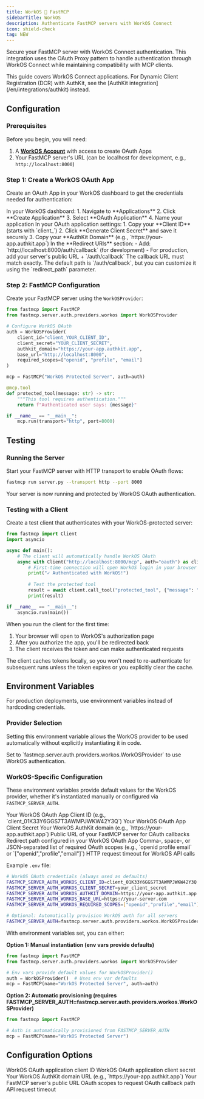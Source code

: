 ```yaml
---
title: WorkOS 🤝 FastMCP
sidebarTitle: WorkOS
description: Authenticate FastMCP servers with WorkOS Connect
icon: shield-check
tag: NEW
---
```



<VersionBadge version="2.12.0" />

Secure your FastMCP server with WorkOS Connect authentication. This integration uses the OAuth Proxy pattern to handle authentication through WorkOS Connect while maintaining compatibility with MCP clients.

<Note>
This guide covers WorkOS Connect applications. For Dynamic Client Registration (DCR) with AuthKit, see the [AuthKit integration](/en/integrations/authkit) instead.
</Note>

## Configuration

### Prerequisites

Before you begin, you will need:
1. A **[WorkOS Account](https://workos.com/)** with access to create OAuth Apps
2. Your FastMCP server's URL (can be localhost for development, e.g., `http://localhost:8000`)

### Step 1: Create a WorkOS OAuth App

Create an OAuth App in your WorkOS dashboard to get the credentials needed for authentication:

<Steps>
<Step title="Create OAuth Application">
In your WorkOS dashboard:
1. Navigate to **Applications**
2. Click **Create Application** 
3. Select **OAuth Application**
4. Name your application
</Step>

<Step title="Get Credentials">
In your OAuth application settings:
1. Copy your **Client ID** (starts with `client_`)
2. Click **Generate Client Secret** and save it securely
3. Copy your **AuthKit Domain** (e.g., `https://your-app.authkit.app`)
</Step>

<Step title="Configure Redirect URI">
In the **Redirect URIs** section:
- Add: `http://localhost:8000/auth/callback` (for development)
- For production, add your server's public URL + `/auth/callback`

<Warning>
The callback URL must match exactly. The default path is `/auth/callback`, but you can customize it using the `redirect_path` parameter.
</Warning>
</Step>
</Steps>

### Step 2: FastMCP Configuration

Create your FastMCP server using the `WorkOSProvider`:

```python server.py
from fastmcp import FastMCP
from fastmcp.server.auth.providers.workos import WorkOSProvider

# Configure WorkOS OAuth
auth = WorkOSProvider(
    client_id="client_YOUR_CLIENT_ID",
    client_secret="YOUR_CLIENT_SECRET",
    authkit_domain="https://your-app.authkit.app",
    base_url="http://localhost:8000",
    required_scopes=["openid", "profile", "email"]
)

mcp = FastMCP("WorkOS Protected Server", auth=auth)

@mcp.tool
def protected_tool(message: str) -> str:
    """This tool requires authentication."""
    return f"Authenticated user says: {message}"

if __name__ == "__main__":
    mcp.run(transport="http", port=8000)
```

## Testing

### Running the Server

Start your FastMCP server with HTTP transport to enable OAuth flows:

```bash
fastmcp run server.py --transport http --port 8000
```

Your server is now running and protected by WorkOS OAuth authentication.

### Testing with a Client

Create a test client that authenticates with your WorkOS-protected server:

```python client.py
from fastmcp import Client
import asyncio

async def main():    
    # The client will automatically handle WorkOS OAuth
    async with Client("http://localhost:8000/mcp", auth="oauth") as client:
        # First-time connection will open WorkOS login in your browser
        print("✓ Authenticated with WorkOS!")
        
        # Test the protected tool
        result = await client.call_tool("protected_tool", {"message": "Hello!"})
        print(result)

if __name__ == "__main__":
    asyncio.run(main())
```

When you run the client for the first time:
1. Your browser will open to WorkOS's authorization page
2. After you authorize the app, you'll be redirected back
3. The client receives the token and can make authenticated requests

<Info>
The client caches tokens locally, so you won't need to re-authenticate for subsequent runs unless the token expires or you explicitly clear the cache.
</Info>

## Environment Variables

<VersionBadge version="2.12.1" />

For production deployments, use environment variables instead of hardcoding credentials.

### Provider Selection

Setting this environment variable allows the WorkOS provider to be used automatically without explicitly instantiating it in code.

<Card>
<ParamField path="FASTMCP_SERVER_AUTH" default="Not set">
Set to `fastmcp.server.auth.providers.workos.WorkOSProvider` to use WorkOS authentication.
</ParamField>
</Card>

### WorkOS-Specific Configuration

These environment variables provide default values for the WorkOS provider, whether it's instantiated manually or configured via `FASTMCP_SERVER_AUTH`.

<Card>
<ParamField path="FASTMCP_SERVER_AUTH_WORKOS_CLIENT_ID" required>
Your WorkOS OAuth App Client ID (e.g., `client_01K33Y6GGS7T3AWMPJWKW42Y3Q`)
</ParamField>

<ParamField path="FASTMCP_SERVER_AUTH_WORKOS_CLIENT_SECRET" required>
Your WorkOS OAuth App Client Secret
</ParamField>

<ParamField path="FASTMCP_SERVER_AUTH_WORKOS_AUTHKIT_DOMAIN" required>
Your WorkOS AuthKit domain (e.g., `https://your-app.authkit.app`)
</ParamField>

<ParamField path="FASTMCP_SERVER_AUTH_WORKOS_BASE_URL" default="http://localhost:8000">
Public URL of your FastMCP server for OAuth callbacks
</ParamField>

<ParamField path="FASTMCP_SERVER_AUTH_WORKOS_REDIRECT_PATH" default="/auth/callback">
Redirect path configured in your WorkOS OAuth App
</ParamField>

<ParamField path="FASTMCP_SERVER_AUTH_WORKOS_REQUIRED_SCOPES" default="[]">
Comma-, space-, or JSON-separated list of required OAuth scopes (e.g., `openid profile email` or `["openid","profile","email"]`)
</ParamField>

<ParamField path="FASTMCP_SERVER_AUTH_WORKOS_TIMEOUT_SECONDS" default="10">
HTTP request timeout for WorkOS API calls
</ParamField>
</Card>

Example `.env` file:
```bash
# WorkOS OAuth credentials (always used as defaults)
FASTMCP_SERVER_AUTH_WORKOS_CLIENT_ID=client_01K33Y6GGS7T3AWMPJWKW42Y3Q
FASTMCP_SERVER_AUTH_WORKOS_CLIENT_SECRET=your_client_secret
FASTMCP_SERVER_AUTH_WORKOS_AUTHKIT_DOMAIN=https://your-app.authkit.app
FASTMCP_SERVER_AUTH_WORKOS_BASE_URL=https://your-server.com
FASTMCP_SERVER_AUTH_WORKOS_REQUIRED_SCOPES=["openid","profile","email"]

# Optional: Automatically provision WorkOS auth for all servers
FASTMCP_SERVER_AUTH=fastmcp.server.auth.providers.workos.WorkOSProvider
```

With environment variables set, you can either:

**Option 1: Manual instantiation (env vars provide defaults)**
```python server.py
from fastmcp import FastMCP
from fastmcp.server.auth.providers.workos import WorkOSProvider

# Env vars provide default values for WorkOSProvider()
auth = WorkOSProvider()  # Uses env var defaults
mcp = FastMCP(name="WorkOS Protected Server", auth=auth)
```

**Option 2: Automatic provisioning (requires FASTMCP_SERVER_AUTH=fastmcp.server.auth.providers.workos.WorkOSProvider)**
```python server.py
from fastmcp import FastMCP

# Auth is automatically provisioned from FASTMCP_SERVER_AUTH
mcp = FastMCP(name="WorkOS Protected Server")
```

## Configuration Options

<Card>
<ParamField path="client_id" required>
WorkOS OAuth application client ID
</ParamField>

<ParamField path="client_secret" required>
WorkOS OAuth application client secret
</ParamField>

<ParamField path="authkit_domain" required>
Your WorkOS AuthKit domain URL (e.g., `https://your-app.authkit.app`)
</ParamField>

<ParamField path="base_url" required>
Your FastMCP server's public URL
</ParamField>

<ParamField path="required_scopes" default="[]">
OAuth scopes to request
</ParamField>

<ParamField path="redirect_path" default="/auth/callback">
OAuth callback path
</ParamField>

<ParamField path="timeout_seconds" default="10">
API request timeout
</ParamField>
</Card>